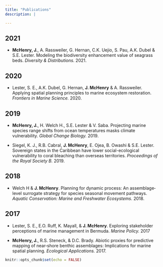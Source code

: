 ```yaml
---
title: "Publications"
description: |

---
```


## 2021		

- **McHenry, J.**, A. Rassweiler, G. Hernan, C.K. Uejio, S. Pau, A.K. Dubel & S.E. Lester. Modeling the biodiversity enhancement value of seagrass beds. _Diversity & Distributions._ 2021.

## 2020	

- Lester, S. E., A.K. Dubel, G. Hernan, **J. McHenry** & A. Rassweiler. Applying spatial planning principles to marine ecosystem restoration. _Frontiers in Marine Science._ 2020.

## 2019 	

- **McHenry, J.**, H. Welch H., S.E. Lester & V. Saba. Projecting marine species range shifts from ocean temperatures masks climate vulnerability. _Global Change Biology._ 2019.
 
- Siegel, K. J., R.B. Cabral, **J. McHenry**, E. Ojea, B. Owashi & S.E. Lester. Sovereign states in the Caribbean have lower social-ecological vulnerability to coral bleaching than overseas territories. _Proceedings of the Royal Society B._ 2019. 

## 2018 	

- Welch H & **J. McHenry**. Planning for dynamic process: An assemblage‐level surrogate strategy for species seasonal movement pathways. _Aquatic Conservation: Marine and Freshwater Ecosystems._ 2018. 

## 2017 	

- Lester, S. E., E.O. Ruff, K. Mayall, & **J. McHenry**. Exploring stakeholder perceptions of marine management in Bermuda. _Marine Policy._ 2017 

- **McHenry, J.**, R.S. Steneck, & D.C. Brady. Abiotic proxies for predictive mapping of near‐shore benthic assemblages: Implications for marine spatial planning. _Ecological Applications._ 2017. 


```r
knitr::opts_chunk$set(echo = FALSE)


```

